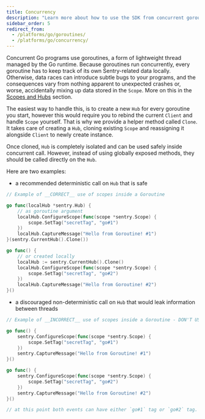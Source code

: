 ```yaml
---
title: Concurrency
description: "Learn more about how to use the SDK from concurrent goroutines."
sidebar_order: 5
redirect_from:
  - /platforms/go/goroutines/
  - /platforms/go/concurrency/
---
```


Concurrent Go programs use goroutines, a form of lightweight thread managed by the Go runtime. Because goroutines run concurrently, every goroutine has to keep track of its own Sentry-related data locally. Otherwise, data races can introduce subtle bugs to your programs, and the consequences vary from nothing apparent to unexpected crashes or, worse, accidentally mixing up data stored in the `Scope`. More on this in the [Scopes and Hubs](../../enriching-events/scopes/) section.

The easiest way to handle this, is to create a new `Hub` for every goroutine you start, however this would require you to rebind the current `Client` and handle `Scope` yourself. That is why we provide a helper method called `Clone`. It takes care of creating a `Hub`, cloning existing `Scope` and reassigning it alongside `Client` to newly create instance.

Once cloned, `Hub` is completely isolated and can be used safely inside concurrent call. However, instead of using globally exposed methods, they should be called directly on the `Hub`.

Here are two examples:

- a recommended deterministic call on `Hub` that is safe

```go
// Example of __CORRECT__ use of scopes inside a Goroutine

go func(localHub *sentry.Hub) {
	// as goroutine argument
	localHub.ConfigureScope(func(scope *sentry.Scope) {
		scope.SetTag("secretTag", "go#1")
	})
	localHub.CaptureMessage("Hello from Goroutine! #1")
}(sentry.CurrentHub().Clone())

go func() {
	// or created locally
	localHub := sentry.CurrentHub().Clone()
	localHub.ConfigureScope(func(scope *sentry.Scope) {
		scope.SetTag("secretTag", "go#2")
	})
	localHub.CaptureMessage("Hello from Goroutine! #2")
}()
```

- a discouraged non-deterministic call on `Hub` that would leak information between threads

```go
// Example of __INCORRECT__ use of scopes inside a Goroutine - DON'T USE IT!

go func() {
	sentry.ConfigureScope(func(scope *sentry.Scope) {
		scope.SetTag("secretTag", "go#1")
	})
	sentry.CaptureMessage("Hello from Goroutine! #1")
}()

go func() {
	sentry.ConfigureScope(func(scope *sentry.Scope) {
		scope.SetTag("secretTag", "go#2")
	})
	sentry.CaptureMessage("Hello from Goroutine! #2")
}()

// at this point both events can have either `go#1` tag or `go#2` tag. We'll never know.
```
